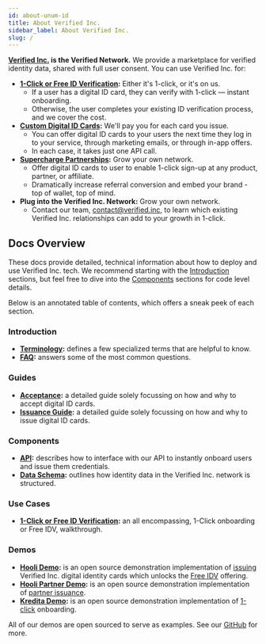 ```yaml
---
id: about-unum-id
title: About Verified Inc.
sidebar_label: About Verified Inc.
slug: /
---
```



**[Verified Inc.](https://www.verified.inc) is the Verified Network.** We provide a marketplace for verified identity data, shared with full user consent. You can use Verified Inc. for:
- **[1-Click or Free ID Verification](https://www.verified.inc/solutions/for-companies#1-click-or-free-verification):** Either it's 1-click, or it's on us.
    - If a user has a digital ID card, they can verify with 1-click — instant onboarding.
    - Otherwise, the user completes your existing ID verification process, and we cover the cost.
- **[Custom Digital ID Cards](https://www.verified.inc/product/for-companies#issue-digital-id-cards):** We'll pay you for each card you issue.
    - You can offer digital ID cards to your users the next time they log in to your service, through marketing emails, or through in-app offers.
    - In each case, it takes just one API call.
- **[Supercharge Partnerships](https://www.verified.inc/solutions/for-companies#supercharge-partnerships):** Grow your own network.
    - Offer digital ID cards to user to enable 1-click sign-up at any product, partner, or affiliate.
    - Dramatically increase referral conversion and embed your brand - top of wallet, top of mind.
- **Plug into the Verified Inc. Network:** Grow your own network.
    - Contact our team, contact@verified.inc, to learn which existing Verified Inc. relationships can add to your growth in 1-click.

## Docs Overview

These docs provide detailed, technical information about how to deploy and use Verified Inc. tech. We recommend starting with the [Introduction](#introduction) sections, but feel free to dive into the [Components](#components) sections for code level details.

Below is an annotated table of contents, which offers a sneak peek of each section.

### Introduction
- **[Terminology](/terminology):** defines a few specialized terms that are helpful to know.
- **[FAQ](/deployment-overview):** answers some of the most common questions.

### Guides
- **[Acceptance](/acceptance-guide):** a detailed guide solely focussing on how and why to accept digital ID cards.
- **[Issuance Guide](/issuance-guide):** a detailed guide solely focussing on how and why to issue digital ID cards.

### Components
- **[API](/api-overview):** describes how to interface with our API to instantly onboard users and issue them credentials.
- **[Data Schema](/schema):** outlines how identity data in the Verified Inc. network is structured.

### Use Cases
- **[1-Click or Free ID Verification](/1-click-or-free-use-case):** an all encompassing, 1-Click onboarding or Free IDV, walkthrough.

### Demos
- **[Hooli Demo](/hooli-demo):** is an open source demonstration implementation of [issuing](https://www.verified.inc/issue) Verified Inc. digital identity cards which unlocks the [Free IDV](/issuance-guide) offering.
- **[Hooli Partner Demo](/hooli-partner-demo):** is an open source demonstration implementation of [partner issuance](/issuance-guide#partner-issuance).
- **[Kredita Demo](/kredita-demo):** is an open source demonstration implementation of [1-click](https://www.verified.inc/1-click) onboarding.

All of our demos are open sourced to serve as examples. See our [GitHub](https://github.com/VerifiedInc) for more.
